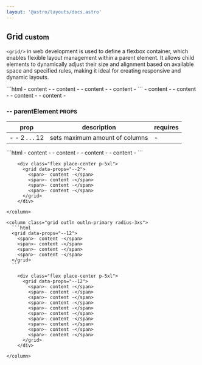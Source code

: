 ```yaml
---
layout: '@astro/layouts/docs.astro'
---
```


## Grid <small class="clr-subtext txt-nm txt-lowercase"> custom </small>

`<grid/>` in web development is used to define a flexbox 
container, which enables flexible layout management within a parent element. 
It allows child elements to dynamically adjust their size and alignment based 
on available space and specified rules, making it ideal for creating responsive 
and dynamic layouts.

<grid data-props="--2" class='outln outln-primary radius-3xs'>
  ```html
  <grid>
    <span>- content -</span>
    <span>- content -</span>
    <span>- content -</span>
    <span>- content -</span>
  </grid>
  ```
  <column class='align-center[items] flex place-center p-5xl'>
    <grid>
      <span>- content -</span>
      <span>- content -</span>
      <span>- content -</span>
      <span>- content -</span>
    </grid>
  </column>
</grid>

### -- parentElement <small class="clr-subtext txt-sm"> PROPS </small>

| prop            | description                    | requires |
| --------------- | ------------------------------ | -------- |
| - - 2 . . . 12  | sets maximum amount of columns | -        |

<grid data-props="--2" class="g-sm">
    <column class="grid outln outln-primary radius-3xs">
      ```html
      <grid data-props="--2">
        <span>- content -</span>
        <span>- content -</span>
        <span>- content -</span>
        <span>- content -</span>
      </grid>
      ```

        <div class="flex place-center p-5xl">
          <grid data-props="--2">
            <span>- content -</span>
            <span>- content -</span>
            <span>- content -</span>
            <span>- content -</span>
          </grid>
        </div>

    </column>

    <column class="grid outln outln-primary radius-3xs">
      ```html
      <grid data-props="--12">
        <span>- content -</span>
        <span>- content -</span>
        <span>- content -</span>
        <span>- content -</span>
      </grid>
      ```

        <div class="flex place-center p-5xl">
          <grid data-props="--12">
            <span>- content -</span>
            <span>- content -</span>
            <span>- content -</span>
            <span>- content -</span>
            <span>- content -</span>
            <span>- content -</span>
            <span>- content -</span>
            <span>- content -</span>
            <span>- content -</span>
            <span>- content -</span>
          </grid>
        </div>

    </column>

</grid>

